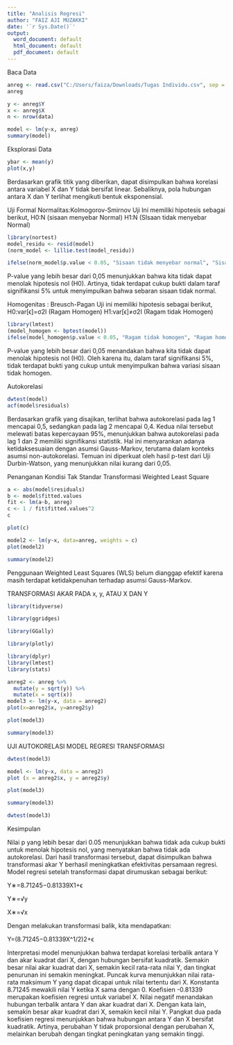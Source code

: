 ---
title: "Analisis Regresi"
author: "FAIZ AJI MUZAKKI"
date: '`r Sys.Date()`'
output:
  word_document: default
  html_document: default
  pdf_document: default
---

Baca Data

```{r}
anreg <- read.csv("C:/Users/faiza/Downloads/Tugas Individu.csv", sep = ";")
anreg
```

```{r}
y <- anreg$Y
x <- anreg$X
n <- nrow(data)
```

```{r}
model <- lm(y~x, anreg)
summary(model)
```
Eksplorasi Data

```{r}
ybar <- mean(y)
plot(x,y)
```
Berdasarkan grafik titik yang diberikan, dapat disimpulkan bahwa korelasi antara variabel X dan Y tidak bersifat linear. Sebaliknya, pola hubungan antara X dan Y terlihat mengikuti bentuk eksponensial.

Uji Formal
Normalitas:Kolmogorov-Smirnov
Uji Ini memiliki hipotesis sebagai berikut,
H0:N
(sisaan menyebar Normal)
H1:N
(SIsaan tidak menyebar Normal)

```{r}
library(nortest)
model_residu <- resid(model)
(norm_model <- lillie.test(model_residu))
```

```{r}
ifelse(norm_model$p.value < 0.05, "Sisaan tidak menyebar normal", "Sisaan menyebar normal")
```
P-value yang lebih besar dari 0,05 menunjukkan bahwa kita tidak dapat menolak hipotesis nol (H0). Artinya, tidak terdapat cukup bukti dalam taraf signifikansi 5% untuk menyimpulkan bahwa sebaran sisaan tidak normal.

Homogenitas : Breusch-Pagan
Uji ini memiliki hipotesis sebagai berikut,
H0:var[ϵ]=σ2I
(Ragam Homogen)
H1:var[ϵ]≠σ2I
(Ragam tidak Homogen)
```{r}
library(lmtest)
(model_homogen <- bptest(model))
ifelse(model_homogen$p.value < 0.05, "Ragam tidak homogen", "Ragam homogen")
```
P-value yang lebih besar dari 0,05 menandakan bahwa kita tidak dapat menolak hipotesis nol (H0). Oleh karena itu, dalam taraf signifikansi 5%, tidak terdapat bukti yang cukup untuk menyimpulkan bahwa variasi sisaan tidak homogen.

Autokorelasi
```{r}
dwtest(model)
acf(model$residuals)
```
Berdasarkan grafik yang disajikan, terlihat bahwa autokorelasi pada lag 1 mencapai 0,5, sedangkan pada lag 2 mencapai 0,4. Kedua nilai tersebut melewati batas kepercayaan 95%, menunjukkan bahwa autokorelasi pada lag 1 dan 2 memiliki signifikansi statistik. Hal ini menyarankan adanya ketidaksesuaian dengan asumsi Gauss-Markov, terutama dalam konteks asumsi non-autokorelasi. Temuan ini diperkuat oleh hasil p-test dari Uji Durbin-Watson, yang menunjukkan nilai kurang dari 0,05.

Penanganan Kondisi Tak Standar
Transformasi Weighted Least Square
```{r}
a <- abs(model$residuals)
b <- model$fitted.values
fit <- lm(a~b, anreg)
c <- 1 / fit$fitted.values^2
c
```
```{r}
plot(c)
```
```{r}
model2 <- lm(y~x, data=anreg, weights = c)
plot(model2)
```
```{r}
summary(model2)
```
Penggunaan Weighted Least Squares (WLS) belum dianggap efektif karena masih terdapat ketidakpenuhan terhadap asumsi Gauss-Markov.

TRANSFORMASI AKAR PADA x, y, ATAU X DAN Y
```{r}
library(tidyverse)
```
```{r}
library(ggridges)
```
```{r}
library(GGally)
```
```{r}
library(plotly)
```
```{r}
library(dplyr)
library(lmtest)
library(stats)

anreg2 <- anreg %>%
  mutate(y = sqrt(y)) %>%
  mutate(x = sqrt(x))
model3 <- lm(y~x, data = anreg2)
plot(x=anreg2$x, y=anreg2$y)
```
```{r}
plot(model3)
```
```{r}
summary(model3)
```

UJI AUTOKORELASI MODEL REGRESI TRANSFORMASI
```{r}
dwtest(model3)
```
```{r}
model <- lm(y~x, data = anreg2)
plot (x = anreg2$x, y = anreg2$y)
```
```{r}
plot(model3)
```
```{r}
summary(model3)
```
```{r}
dwtest(model3)
```
Kesimpulan

Nilai p yang lebih besar dari 0.05 menunjukkan bahwa tidak ada cukup bukti untuk menolak hipotesis nol, yang menyatakan bahwa tidak ada autokorelasi. Dari hasil transformasi tersebut, dapat disimpulkan bahwa transformasi akar Y berhasil meningkatkan efektivitas persamaan regresi. Model regresi setelah transformasi dapat dirumuskan sebagai berikut:

Y∗=8.71245−0.81339X1+ϵ
 

Y∗=√y

X∗=√x

Dengan melakukan transformasi balik, kita mendapatkan:

Y=(8.71245−0.81339X^1/2)2+ϵ

Interpretasi model menunjukkan bahwa terdapat korelasi terbalik antara Y dan akar kuadrat dari X, dengan hubungan bersifat kuadratik. Semakin besar nilai akar kuadrat dari X, semakin kecil rata-rata nilai Y, dan tingkat penurunan ini semakin meningkat. Puncak kurva menunjukkan nilai rata-rata maksimum Y yang dapat dicapai untuk nilai tertentu dari X. Konstanta 8.71245 mewakili nilai Y ketika X sama dengan 0. Koefisien -0.81339 merupakan koefisien regresi untuk variabel X. Nilai negatif menandakan hubungan terbalik antara Y dan akar kuadrat dari X. Dengan kata lain, semakin besar akar kuadrat dari X, semakin kecil nilai Y. Pangkat dua pada koefisien regresi menunjukkan bahwa hubungan antara Y dan X bersifat kuadratik. Artinya, perubahan Y tidak proporsional dengan perubahan X, melainkan berubah dengan tingkat peningkatan yang semakin tinggi.
